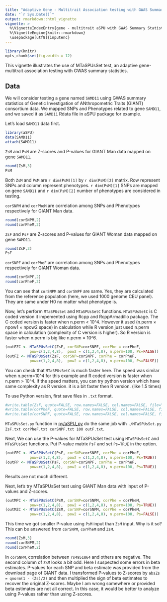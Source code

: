 ```yaml
---
title: "Adaptive Gene - Multitrait Association testing with GWAS Summary Statistics (MTaSPUsSet() )"
date: "`r Sys.Date()`"
output: rmarkdown::html_vignette
vignette: >
  %\VignetteIndexEntry{gene - multitrait aSPU with GWAS Summary Statistics}
  %\VignetteEngine{knitr::rmarkdown}
  \usepackage[utf8]{inputenc}
---
```


```r
library(knitr)
opts_chunk$set(fig.width = 12)
```

This vignette illustrates the use of MTaSPUsSet test, an adaptive gene-multitrait association testing with GWAS summary statistics. 

## Data

We will consider testing a gene named `SAMD11` using GWAS summary statistics of Genetic
Investigation of ANthropometric Traits (GIANT) consortium data. We mapped SNPs and Phenotypes related to gene `SAMD11`,  and we saved it as `SAMD11` Rdata file in aSPU package for example.

Let's load `SAMD11` data first.
```r
library(aSPU)
data(SAMD11)
attach(SAMD11)
```

`ZsM` and `PsM` are Z-scores and P-values for GIANT Man data mapped on gene `SAMD11`.
```r
round(ZsM,3)
PsM
```
Both `ZsM` and `PsM` are `r dim(PsM)[1]` by `r dim(PsM)[2]` matrix. Row represent SNPs and column represent phenotypes. `r dim(PsM)[1]` SNPs are mapped on gene `SAMD11` and `r dim(PsM)[2]` number of phenotypes are considered in testing.

`corSNPM` and `corPheM` are correlation among SNPs and Phenotypes respectively for GIANT Man data. 
```r
round(corSNPM,2)
round(corPheM,2)
```

`ZsF` and `PsF` are Z-scores and P-values for GIANT Woman data mapped on gene `SAMD11`.
```r
round(ZsF,3)
PsF
```

`corSNPF` and `corPheF` are correlation among SNPs and Phenotypes respectively for GIANT Woman data. 
```r
round(corSNPF,2)
round(corPheF,2)
```

You can see that `corSNPM` and `corSNPF` are same. Yes, they are calculated from the reference population (here, we used 1000 genome CEU panel). They are same under H0 no matter what phenotype is.  

Now, let's perform `MTaSPUsSet` and `MTaSPUsSetC` functions. `MTaSPUsSetC` is C coded version it impemented using Rcpp and RcppArmadillo package. The C coded version is faster when n.perm < 10^4. However it used (n.perm $\times$ npow1 $\times$ npow2 space) in calculation while R version just used n.perm space in calculation (complexity of C version is higher). So R version is faster when n.perm is big like n.perm = 10^6. 

```r
(outFZC <- MTaSPUsSetC(ZsF, corSNP=corSNPF, corPhe = corPheF,
           pow=c(1,2,4,8),  pow2 = c(1,2,4,8), n.perm=100, Ps=FALSE))
(outFZ <- MTaSPUsSet(ZsF, corSNP=corSNPF, corPhe = corPheF,
           pow=c(1,2,4,8),  pow2 = c(1,2,4,8), n.perm=100, Ps=FALSE))
```

You can check that `MTaSPUsSetC` is much faster here. The speed was similar when n.perm=10^4 for this example and R coded version is faster when n.perm > 10^4. If the speed matters, you can try python version which have same complexity as R version. it is a bit faster then R version. (like 1.5 times)

To use Python version, first save files in `.txt` format.

```r
#write.table(ZsF, quote=FALSE, row.names=FALSE, col.names=FALSE, file="ZsF.txt")
#write.table(corPheF, quote=FALSE, row.names=FALSE, col.names=FALSE, file="corPheF.txt")
#write.table(corSNPF, quote=FALSE, row.names=FALSE, col.names=FALSE, file="corSNPF.txt")

```
`MTaSPUsSet.py` function in [py/aSPU_py](https://github.com/ikwak2/aSPU_py) do the same job with `./MTaSPUsSet.py ZsF.txt corPheF.txt corSNPF.txt 100 outF.txt`.


Next, We can use the P-values for MTaSPUsSet test using `MTaSPUsSetC` and `MTaSPUsSet` functions. Put P-value matrix `PsF` and set `Ps=TRUE` in the option.
```r
(outFPC <- MTaSPUsSetC(PsF, corSNP=corSNPF, corPhe = corPheF,
           pow=c(1,2,4,8),  pow2 = c(1,2,4,8), n.perm=100, Ps=TRUE))
(outFP <- MTaSPUsSet(PsF, corSNP=corSNPF, corPhe = corPheF,
           pow=c(1,2,4,8),  pow2 = c(1,2,4,8), n.perm=100, Ps=TRUE))
```
Results are not much different.


Next, let's try MTaSPUsSet test using GIANT Man data with input of P-values and Z-scores.
```r
(outMPC <- MTaSPUsSetC(PsM, corSNP=corSNPM, corPhe = corPheM,
           pow=c(1,2,4,8),  pow2 = c(1,2,4,8), n.perm=100, Ps=TRUE))
(outMZC <- MTaSPUsSetC(ZsM, corSNP=corSNPM, corPhe = corPheM,
           pow=c(1,2,4,8),  pow2 = c(1,2,4,8), n.perm=100, Ps=FALSE))
```
This time we got smaller P-value using `PsM` input than `ZsM` input. Why is it so? This can be answered from `corSNPM`, `corPheM` and `ZsM`.
```r
round(ZsM,3)
round(corSNPM,2)
round(corPheM,2)
```
In `corSNPM`, correlation between `rs4951864` and others are negative. The second column of `ZsM` looks a bit odd. Here I suspected some errors in beta estimates. P-values for each SNP and beta estimate was provided from the download page of GIANT data. I transformed P-values to Z-scores by `absZs = qnorm(1 - (Zs)/2)` and then multiplied the sign of beta estimates to recover the original Z-scores. Maybe I am wrong somewhere or provided beta estimates are not all correct. In this case, it would be better to analyze using P-values rather than using Z-scores.

